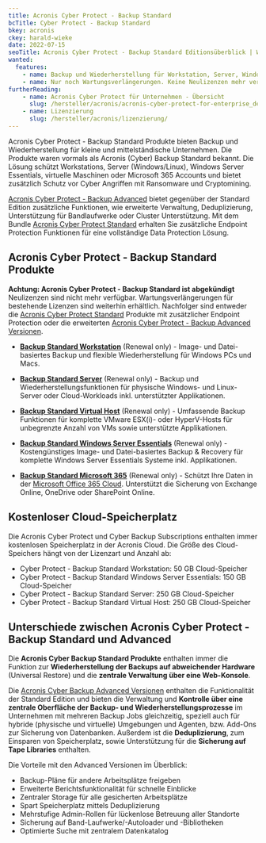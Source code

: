 ```yaml
---
title: Acronis Cyber Protect - Backup Standard
bcTitle: Cyber Protect - Backup Standard
bkey: acronis
ckey: harald-wieke
date: 2022-07-15
seoTitle: Acronis Cyber Protect - Backup Standard Editionsüberblick | Workstation / Server / Virtual Host / Microsoft 365
wanted:
  features:
    - name: Backup und Wiederherstellung für Workstation, Server, Windows Server Essentials, Virtual Host und Microsoft 365
    - name: Nur noch Wartungsverlängerungen. Keine Neulizenzen mehr verfügbar
furtherReading:
    - name: Acronis Cyber Protect für Unternehmen - Übersicht
      slug: /hersteller/acronis/acronis-cyber-protect-for-enterprise_de.pdf
    - name: Lizenzierung
      slug: /hersteller/acronis/lizenzierung/
---
```




<Intro>

  Acronis Cyber Protect - Backup Standard Produkte bieten Backup und Wiederherstellung für kleine und mittelständische Unternehmen. Die Produkte waren vormals als Acronis (Cyber) Backup Standard bekannt.
  Die Lösung schützt Workstations, Server (Windows/Linux), Windows Server Essentials, virtuelle Maschinen oder Microsoft 365 Accounts und bietet zusätzlich Schutz vor Cyber Angriffen mit Ransomware und Cryptomining.

  [Acronis Cyber Protect - Backup Advanced](/hersteller/acronis/cyber-backup-advanced/) bietet gegenüber der Standard Edition zusätzliche Funktionen, wie erweiterte Verwaltung, Deduplizierung, Unterstützung für Bandlaufwerke oder Cluster Unterstützung.
  Mit dem Bundle [Acronis Cyber Protect Standard](/hersteller/acronis/cyber-protect-standard/) erhalten Sie zusätzliche Endpoint Protection Funktionen für eine vollständige Data Protection Lösung.

</Intro>

<TOC />




## Acronis Cyber Protect - Backup Standard Produkte


<Info>

  **Achtung: Acronis Cyber Protect - Backup Standard ist abgekündigt**
  Neulizenzen sind nicht mehr verfügbar. Wartungsverlängerungen für bestehende Lizenzen sind weiterhin erhältlich.
  Nachfolger sind entweder die [Acronis Cyber Protect Standard](/hersteller/acronis/cyber-protect-standard/) Produkte mit zusätzlicher Endpoint Protection oder die erweiterten [Acronis Cyber Protect - Backup Advanced Versionen](/hersteller/acronis/cyber-backup-advanced/).

</Info>


- **[Backup Standard Workstation](/hersteller/acronis/cyber-backup-standard/workstation/)** (Renewal only) - Image- und Datei-basiertes Backup und flexible Wiederherstellung für Windows PCs und Macs.

- **[Backup Standard Server](/hersteller/acronis/cyber-backup-standard/server/)** (Renewal only) - Backup und Wiederherstellungsfunktionen für physische Windows- und Linux-Server oder Cloud-Workloads inkl. unterstützter Applikationen.

- **[Backup Standard Virtual Host](/hersteller/acronis/cyber-backup-standard/virtual-host/)** (Renewal only) - Umfassende Backup Funktionen für komplette VMware ESX(i)- oder HyperV-Hosts für unbegrenzte Anzahl von VMs sowie unterstützte Applikationen.

- **[Backup Standard Windows Server Essentials](/hersteller/acronis/cyber-backup-standard/windows-server-essentials/)** (Renewal only) - Kostengünstiges Image- und Datei-basiertes Backup & Recovery für komplette Windows Server Essentials Systeme inkl. Applikationen.

- **[Backup Standard Microsoft 365](/hersteller/acronis/cyber-backup-standard/microsoft-365/)** (Renewal only) - Schützt Ihre Daten in der [Microsoft Office 365 Cloud](/hersteller/microsoft/office-365/). Unterstützt die Sicherung von Exchange Online, OneDrive oder SharePoint Online.


## Kostenloser Cloud-Speicherplatz

  Die Acronis Cyber Protect und Cyber Backup Subscriptions enthalten immer kostenlosen Speicherplatz in der Acronis Cloud. Die Größe des Cloud-Speichers hängt von der Lizenzart und Anzahl ab:

 - Cyber Protect - Backup Standard Workstation: 50 GB Cloud-Speicher
 - Cyber Protect - Backup Standard Windows Server Essentials: 150 GB Cloud-Speicher
 - Cyber Protect - Backup Standard Server: 250 GB Cloud-Speicher
 - Cyber Protect - Backup Standard Virtual Host: 250 GB Cloud-Speicher



## Unterschiede zwischen Acronis Cyber Protect - Backup Standard und Advanced

 Die **Acronis Cyber Backup Standard Produkte** enthalten immer die Funktion zur **Wiederherstellung der Backups auf abweichender Hardware** (Universal Restore) und die **zentrale Verwaltung über eine Web-Konsole**.

 Die [Acronis Cyber Backup Advanced Versionen](/hersteller/acronis/cyber-backup-advanced/) enthalten die Funktionalität der Standard Edition und bieten die Verwaltung und **Kontrolle über eine zentrale Oberfläche der Backup- und Wiederherstellungsprozesse** im Unternehmen mit mehreren Backup Jobs gleichzeitig, speziell auch für hybride (physische und virtuelle) Umgebungen und Agenten, bzw. Add-Ons zur Sicherung von Datenbanken. Außerdem ist die **Deduplizierung**, zum Einsparen von Speicherplatz, sowie Unterstützung für die **Sicherung auf Tape Libraries** enthalten.

 Die Vorteile mit den Advanced Versionen im Überblick:

 - Backup-Pläne für andere Arbeitsplätze freigeben
 - Erweiterte Berichtsfunktionalität für schnelle Einblicke
 - Zentraler Storage für alle gesicherten Arbeitsplätze
 - Spart Speicherplatz mittels Deduplizierung
 - Mehrstufige Admin-Rollen für lückenlose Betreuung aller Standorte
 - Sicherung auf Band-Laufwerke/-Autoloader und -Bibliotheken
 - Optimierte Suche mit zentralem Datenkatalog

<GetInTouch theme="light" />
